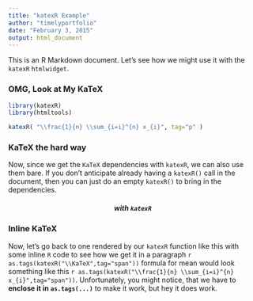 ```yaml
---
title: "katexR Example"
author: "timelyportfolio"
date: "February 3, 2015"
output: html_document
---
```


This is an R Markdown document.  Let's see how we might use it with the `katexR` `htmlwidget`.

### OMG, Look at My KaTeX

```r
library(katexR)
library(htmltools)

katexR( "\\frac{1}{n} \\sum_{i=i}^{n} x_{i}", tag="p" )
```

### KaTeX the hard way

Now, since we get the `KaTeX` dependencies with `katexR`, we can also use them bare.  If you don't anticipate already having a `katexR()` call in the document, then you can just do an empty `katexR()` to bring in the dependencies.

<h5 style="text-align:center;" ><span id = "katex-from-scratch"></span> with `katexR`</h5>
<script>
katex.render('\KaTeX',document.getElementById('katex-from-scratch'))
</script>

### Inline KaTeX

Now, let's go back to one rendered by our `katexR` function like this with some inline `R` code to see how we get it in a paragraph `r as.tags(katexR("\\KaTeX",tag="span"))` formula for mean would look something like this `r as.tags(katexR("\\frac{1}{n} \\sum_{i=i}^{n} x_{i}",tag="span"))`.  Unfortunately, you might notice, that we have to **enclose it in `as.tags(...)`** to make it work, but hey it does work.


